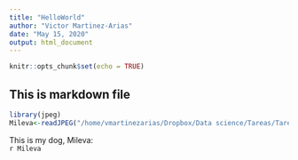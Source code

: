 ```yaml
---
title: "HelloWorld"
author: "Victor Martinez-Arias"
date: "May 15, 2020"
output: html_document
---
```


```r
knitr::opts_chunk$set(echo = TRUE)
```

## This is markdown file

```r
library(jpeg)
Mileva<-readJPEG("/home/vmartinezarias/Dropbox/Data science/Tareas/Tarea 1/datasciencecoursera/retronovamile.jpeg")
```


This is my dog, Mileva:
\
`r Mileva` 
